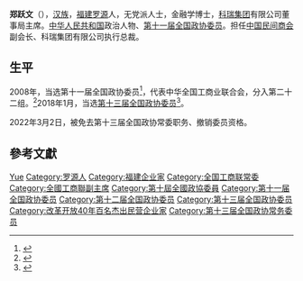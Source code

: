 '''郑跃文'''（{{bd|1962年|1月||}}），[[汉族|汉族]]，[[福建|福建]][[罗源|罗源]]人，无党派人士，金融学博士，[[科瑞集团|科瑞集团]]有限公司董事局主席。[[中华人民共和国|中华人民共和国]]政治人物、[[第十一届全国政协委员|第十一届全国政协委员]]。担任[[中国民间商会|中国民间商会]]副会长、科瑞集团有限公司执行总裁。

== 生平 ==
2008年，当选第十一届全国政协委员<ref>{{cite news|title=第十一届全国政协委员名单|url=http://www.indaa.com.cn/zt/2009qglh/zxzs/200903/t20090303_127573.html|accessdate=2013-04-09|newspaper=新华社北京1月25日电 中国人民政治协商会议第十一届全国委员会委员名单(共2237人，2008年1月25日政协第十届全国委员会常务委员会第二十次会议通过)|date=2008年1月25日|deadurl=yes|archiveurl=https://web.archive.org/web/20130928014403/http://www.indaa.com.cn/zt/2009qglh/zxzs/200903/t20090303_127573.html|archivedate=2013年9月28日}}</ref>，代表中华全国工商业联合会，分入第二十二组。<ref>{{cite news|title=全国政协信息-郑跃文|url=http://www.cppcc.gov.cn/CMS/wylibary/showJcwyxtInfoWylibary.action?tabJcwyxt.guid=11W0007330&wytype=wjwy|accessdate=2013-04-11|newspaper=全国政协委员会|archive-date=2018-01-27|archive-url=https://web.archive.org/web/20180127202419/http://www.cppcc.gov.cn/CMS/wylibary/showJcwyxtInfoWylibary.action?tabJcwyxt.guid=11W0007330&wytype=wjwy|dead-url=no}}</ref>2018年1月，当选[[中国人民政治协商会议第十三届全国委员会委员名单|第十三届全国政协委员]]<ref>{{Cite web|url=http://sports.163.com/18/0126/06/D92BRKK400051C89.html|title=中国人民政治协商会议第十三届全国委员会委员名单|accessdate=2018-01-26|last=|work=网易|archive-url=https://web.archive.org/web/20180127143232/http://sports.163.com/18/0126/06/D92BRKK400051C89.html|archive-date=2018-01-27|dead-url=yes}}</ref>。

2022年3月2日，被免去第十三届全国政协常委职务、撤销委员资格。

== 參考文獻 ==
{{reflist}}

{{中国政治人物小作品}}
{{中华全国工商业联合会第八届执行委员会}}
{{中华全国工商业联合会第九届执行委员会}}
{{中华全国工商业联合会第十一届执行委员会}}
{{中华全国工商业联合会第十二届执行委员会}}

{{Authority control}}
{{DEFAULTSORT:Zheng郑}}
[[Category:郑姓|Yue]]
[[Category:罗源人|Category:罗源人]]
[[Category:福建企业家|Category:福建企业家]]
[[Category:全国工商联常委|Category:全国工商联常委]]
[[Category:全國工商聯副主席|Category:全國工商聯副主席]]
[[Category:第十屆全國政協委員|Category:第十屆全國政協委員]]
[[Category:第十一届全国政协委员|Category:第十一届全国政协委员]]
[[Category:第十二届全国政协委员|Category:第十二届全国政协委员]]
[[Category:第十三届全国政协委员|Category:第十三届全国政协委员]]
[[Category:改革开放40年百名杰出民营企业家|Category:改革开放40年百名杰出民营企业家]]
[[Category:第十三届全国政协常务委员|Category:第十三届全国政协常务委员]]